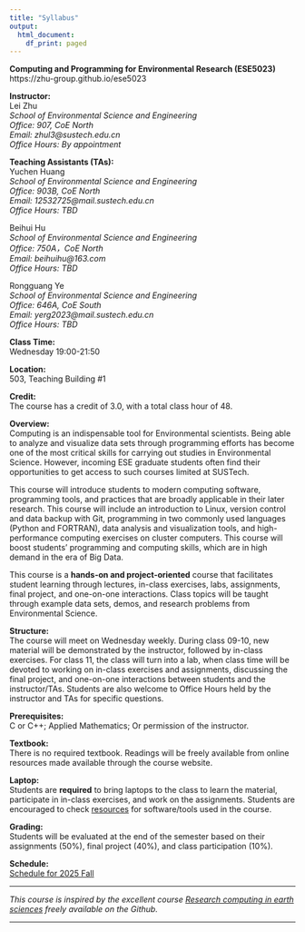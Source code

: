 ---
title: "Syllabus"
output:
  html_document:
    df_print: paged
---
**Computing and Programming for Environmental Research (ESE5023)**  
https://zhu-group.github.io/ese5023  

**Instructor:**  
Lei Zhu   
*School of Environmental Science and Engineering  
Office: 907, CoE North    
Email: zhul3@sustech.edu.cn  
Office Hours: By appointment*  

**Teaching Assistants (TAs):**   
Yuchen Huang  
*School of Environmental Science and Engineering  
Office: 903B, CoE North  
Email:  12532725@mail.sustech.edu.cn   
Office Hours: TBD*   

Beihui Hu  
*School of Environmental Science and Engineering  
Office: 750A，CoE North    
Email:  beihuihu@163.com   
Office Hours: TBD*   

Rongguang Ye  
*School of Environmental Science and Engineering  
Office: 646A, CoE South    
Email:  yerg2023@mail.sustech.edu.cn   
Office Hours: TBD*  

**Class Time:**   
Wednesday 19:00-21:50 

**Location:**   
503, Teaching Building #1 

**Credit:**   
The course has a credit of 3.0, with a total class hour of 48.

**Overview:**   
Computing is an indispensable tool for Environmental scientists. Being able to analyze and visualize data sets through programming efforts has become one of the most critical skills for carrying out studies in Environmental Science. However, incoming ESE graduate students often find their opportunities to get access to such courses limited at SUSTech.   

This course will introduce students to modern computing software, programming tools, and practices that are broadly applicable in their later research. This course will include an introduction to Linux, version control and data backup with Git, programming in two commonly used languages (Python and FORTRAN), data analysis and visualization tools, and high-performance computing exercises on cluster computers. This course will boost students’ programming and computing skills, which are in high demand in the era of Big Data. 

This course is a **hands-on and project-oriented** course that facilitates student learning through lectures, in-class exercises, labs, assignments, final project, and one-on-one interactions. Class topics will be taught through example data sets, demos, and research problems from Environmental Science.  

**Structure:**   
The course will meet on Wednesday weekly. During class 09-10, new material will be demonstrated by the instructor, followed by in-class exercises. For class 11, the class will turn into a lab, when class time will be devoted to working on in-class exercises and assignments, discussing the final project, and one-on-one interactions between students and the instructor/TAs. Students are also welcome to Office Hours held by the instructor and TAs for specific questions.

**Prerequisites:**  
C or C++; Applied Mathematics; Or permission of the instructor.

**Textbook:**   
There is no required textbook. Readings will be freely available from online resources made available through the course website.

**Laptop:**   
Students are **required** to bring laptops to the class to learn the material, participate in in-class exercises, and work on the assignments. Students are encouraged to check [resources](https://zhu-group.github.io/ese5023/Resource.html) for software/tools used in the course.

**Grading:**   
Students will be evaluated at the end of the semester based on their assignments (50%), final project (40%), and class participation (10%).

**Schedule:**  
[Schedule for 2025 Fall](https://zhu-group.github.io/ese5023/Schedule.html) 

***

*This course is inspired by the excellent course [Research computing in earth sciences](https://rabernat.github.io/research_computing/) freely available on the Github.*

***